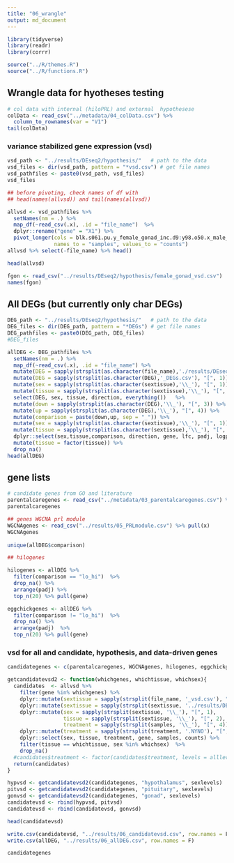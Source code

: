 ```yaml
---
title: "06_wrangle"
output: md_document
---
```

  
  
```r
library(tidyverse)
library(readr)
library(corrr)

source("../R/themes.R")
source("../R/functions.R")
```

## Wrangle data for hyotheses testing

```r
# col data with internal (hiloPRL) and external  hypothesese
colData <- read_csv("../metadata/04_colData.csv") %>%
  column_to_rownames(var = "V1")
tail(colData)
```

### variance stabilized gene expression  (vsd) 

```r
vsd_path <- "../results/DEseq2/hypothesis/"   # path to the data
vsd_files <- dir(vsd_path, pattern = "*vsd.csv") # get file names
vsd_pathfiles <- paste0(vsd_path, vsd_files)
vsd_files

## before pivoting, check names of df with
## head(names(allvsd)) and tail(names(allvsd))

allvsd <- vsd_pathfiles %>%
  setNames(nm = .) %>% 
  map_df(~read_csv(.x), .id = "file_name")  %>% 
  dplyr::rename("gene" = "X1") %>% 
  pivot_longer(cols = blk.s061.pu.y_female_gonad_inc.d9:y98.o50.x_male_pituitary_inc.d3, 
               names_to = "samples", values_to = "counts") 
allvsd %>% select(-file_name) %>% head()

head(allvsd)

fgon <- read_csv("../results/DEseq2/hypothesis/female_gonad_vsd.csv")
names(fgon)
```




## All DEGs (but currently only char DEGs)

```r
DEG_path <- "../results/DEseq2/hypothesis/"   # path to the data
DEG_files <- dir(DEG_path, pattern = "*DEGs") # get file names
DEG_pathfiles <- paste0(DEG_path, DEG_files)
#DEG_files

allDEG <- DEG_pathfiles %>%
  setNames(nm = .) %>% 
  map_df(~read_csv(.x), .id = "file_name") %>% 
  mutate(DEG = sapply(strsplit(as.character(file_name),'./results/DEseq2/hypothesis/'), "[", 2))  %>% 
  mutate(DEG = sapply(strsplit(as.character(DEG),'_DEGs.csv'), "[", 1))  %>% 
  mutate(sex = sapply(strsplit(as.character(sextissue),'\\_'), "[", 1)) %>%
  mutate(tissue = sapply(strsplit(as.character(sextissue),'\\_'), "[", 2)) %>%
  select(DEG, sex, tissue, direction, everything())   %>%
  mutate(down = sapply(strsplit(as.character(DEG),'\\_'), "[", 3)) %>%
  mutate(up = sapply(strsplit(as.character(DEG),'\\_'), "[", 4)) %>%
  mutate(comparison = paste(down,up, sep = "_")) %>%
  mutate(sex = sapply(strsplit(as.character(sextissue),'\\_'), "[", 1)) %>%
  mutate(tissue = sapply(strsplit(as.character(sextissue),'\\_'), "[", 2)) %>%
  dplyr::select(sex,tissue,comparison, direction, gene, lfc, padj, logpadj)  %>%
  mutate(tissue = factor(tissue)) %>% 
  drop_na()
head(allDEG)
```


## gene lists


```r

# candidate genes from GO and literature
parentalcaregenes <- read_csv("../metadata/03_parentalcaregenes.csv") %>% pull(gene)
parentalcaregenes

## genes WGCNA prl module
WGCNAgenes <- read_csv("../results/05_PRLmodule.csv") %>% pull(x)
WGCNAgenes
 
unique(allDEG$comparison)

## hilogenes

hilogenes <- allDEG %>%
  filter(comparison == "lo_hi")  %>%
  drop_na() %>%
  arrange(padj) %>% 
  top_n(20) %>% pull(gene)

eggchickgenes <- allDEG %>%
  filter(comparison != "lo_hi")  %>%
  drop_na() %>%
  arrange(padj)  %>% 
  top_n(20) %>% pull(gene)

```

### vsd for all and candidate, hypothesis, and data-driven genes


```r
candidategenes <- c(parentalcaregenes, WGCNAgenes, hilogenes, eggchickgenes)

getcandidatevsd2 <- function(whichgenes, whichtissue, whichsex){
  candidates  <- allvsd %>%
    filter(gene %in% whichgenes) %>%
    dplyr::mutate(sextissue = sapply(strsplit(file_name, '_vsd.csv'), "[", 1)) %>%
    dplyr::mutate(sextissue = sapply(strsplit(sextissue, '../results/DEseq2/hypothesis/'), "[", 2)) %>%
    dplyr::mutate(sex = sapply(strsplit(sextissue, '\\_'), "[", 1),
                  tissue = sapply(strsplit(sextissue, '\\_'), "[", 2),
                  treatment = sapply(strsplit(samples, '\\_'), "[", 4)) %>%
    dplyr::mutate(treatment = sapply(strsplit(treatment, '.NYNO'), "[", 1)) %>%
    dplyr::select(sex, tissue, treatment, gene, samples, counts) %>%
    filter(tissue == whichtissue, sex %in% whichsex)  %>%
    drop_na()
  #candidates$treatment <- factor(candidates$treatment, levels = alllevels)
  return(candidates)
}

hypvsd <- getcandidatevsd2(candidategenes, "hypothalamus", sexlevels)
pitvsd <- getcandidatevsd2(candidategenes, "pituitary", sexlevels)
gonvsd <- getcandidatevsd2(candidategenes, "gonad", sexlevels)
candidatevsd <- rbind(hypvsd, pitvsd)
candidatevsd <- rbind(candidatevsd, gonvsd)

head(candidatevsd)
```


```R
write.csv(candidatevsd, "../results/06_candidatevsd.csv", row.names = F)
write.csv(allDEG, "../results/06_allDEG.csv", row.names = F)

candidategenes
```


